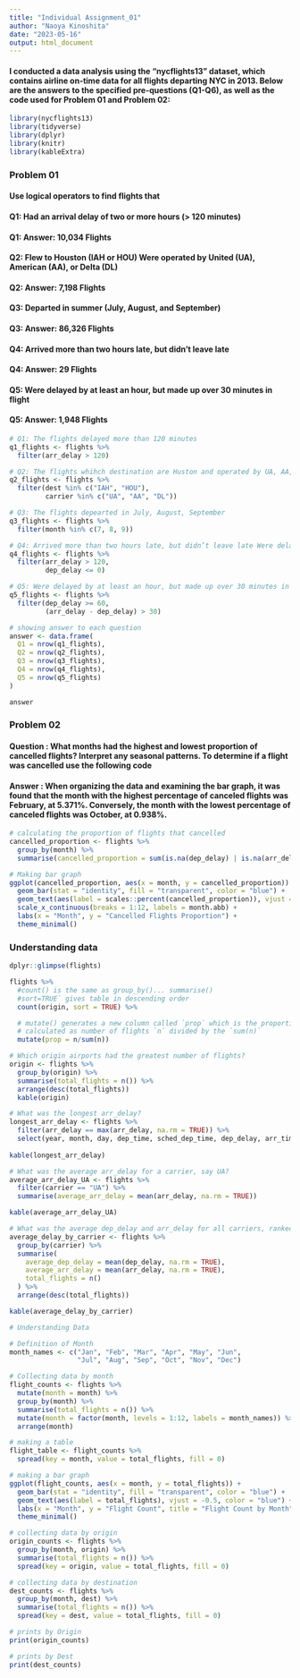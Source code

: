 ```yaml
---
title: "Individual Assignment_01"
author: "Naoya Kinoshita"
date: "2023-05-16"
output: html_document
---
```


#### I conducted a data analysis using the "nycflights13" dataset, which contains airline on-time data for all flights departing NYC in 2013. Below are the answers to the specified pre-questions (Q1-Q6), as well as the code used for Problem 01 and Problem 02:


```r

library(nycflights13)
library(tidyverse)
library(dplyr)
library(knitr)
library(kableExtra)

```

### Problem 01
####    Use logical operators to find flights that
####    Q1: Had an arrival delay of two or more hours (> 120 minutes) 
####    Q1: Answer:  10,034 Flights

####    Q2: Flew to Houston (IAH or HOU) Were operated by United (UA), American (AA), or Delta (DL) 
####    Q2: Answer:  7,198 Flights

####    Q3: Departed in summer (July, August, and September) 
####    Q3: Answer:  86,326 Flights

####    Q4: Arrived more than two hours late, but didn’t leave late 
####    Q4: Answer:  29 Flights

####    Q5: Were delayed by at least an hour, but made up over 30 minutes in flight
####    Q5: Answer:  1,948 Flights


```r

# Q1: The flights delayed more than 120 minutes
q1_flights <- flights %>%
  filter(arr_delay > 120)

# Q2: The flights whihch destination are Huston and operated by UA, AA, or DL
q2_flights <- flights %>%
  filter(dest %in% c("IAH", "HOU"),
         carrier %in% c("UA", "AA", "DL"))

# Q3: The flights depearted in July, August, September
q3_flights <- flights %>%
  filter(month %in% c(7, 8, 9))

# Q4: Arrived more than two hours late, but didn’t leave late Were delayed by at least an hour, but made up over 30 minutes in flight
q4_flights <- flights %>%
  filter(arr_delay > 120,
         dep_delay <= 0)

# Q5: Were delayed by at least an hour, but made up over 30 minutes in fl ight
q5_flights <- flights %>%
  filter(dep_delay >= 60,
         (arr_delay - dep_delay) > 30)

# showing answer to each question
answer <- data.frame(
  Q1 = nrow(q1_flights),
  Q2 = nrow(q2_flights),
  Q3 = nrow(q3_flights),
  Q4 = nrow(q4_flights),
  Q5 = nrow(q5_flights)
)

answer

```

### Problem 02
#### Question : What months had the highest and lowest proportion of cancelled flights? Interpret any seasonal patterns. To determine if a flight was cancelled use the following code

#### Answer : When organizing the data and examining the bar graph, it was found that the month with the highest percentage of canceled flights was February, at 5.371%. Conversely, the month with the lowest percentage of canceled flights was October, at 0.938%.

```r

# calculating the proportion of flights that cancelled
cancelled_proportion <- flights %>%
  group_by(month) %>%
  summarise(cancelled_proportion = sum(is.na(dep_delay) | is.na(arr_delay)) / n())

# Making bar graph
ggplot(cancelled_proportion, aes(x = month, y = cancelled_proportion)) +
  geom_bar(stat = "identity", fill = "transparent", color = "blue") +
  geom_text(aes(label = scales::percent(cancelled_proportion)), vjust = -0.5, color = "blue") +
  scale_x_continuous(breaks = 1:12, labels = month.abb) +
  labs(x = "Month", y = "Cancelled Flights Proportion") +
  theme_minimal()
```

### Understanding data

```r

dplyr::glimpse(flights)

flights %>%
  #count() is the same as group_by()... summarise()
  #sort=TRUE` gives table in descending order
  count(origin, sort = TRUE) %>%

  # mutate() generates a new column called `prop` which is the proportion of flights
  # calculated as number of flights `n` divided by the `sum(n)`
  mutate(prop = n/sum(n))

# Which origin airports had the greatest number of flights?
origin <- flights %>%
  group_by(origin) %>%
  summarise(total_flights = n()) %>%
  arrange(desc(total_flights))
  kable(origin)

# What was the longest arr_delay?
longest_arr_delay <- flights %>%
  filter(arr_delay == max(arr_delay, na.rm = TRUE)) %>%
  select(year, month, day, dep_time, sched_dep_time, dep_delay, arr_time, sched_arr_time, arr_delay, carrier, flight, tailnum, origin, dest, air_time, distance, hour, minute, time_hour)
  
kable(longest_arr_delay)

# What was the average arr_delay for a carrier, say UA?
average_arr_delay_UA <- flights %>%
  filter(carrier == "UA") %>%
  summarise(average_arr_delay = mean(arr_delay, na.rm = TRUE))

kable(average_arr_delay_UA)

# What was the average dep_delay and arr_delay for all carriers, ranked in descending order of number of flights operated by each carrier?
average_delay_by_carrier <- flights %>%
  group_by(carrier) %>%
  summarise(
    average_dep_delay = mean(dep_delay, na.rm = TRUE),
    average_arr_delay = mean(arr_delay, na.rm = TRUE),
    total_flights = n()
  ) %>%
  arrange(desc(total_flights))

kable(average_delay_by_carrier)

# Understanding Data

# Definition of Month
month_names <- c("Jan", "Feb", "Mar", "Apr", "May", "Jun",
                 "Jul", "Aug", "Sep", "Oct", "Nov", "Dec")

# Collecting data by month
flight_counts <- flights %>%
  mutate(month = month) %>%
  group_by(month) %>%
  summarise(total_flights = n()) %>%
  mutate(month = factor(month, levels = 1:12, labels = month_names)) %>%
  arrange(month)

# making a table
flight_table <- flight_counts %>%
  spread(key = month, value = total_flights, fill = 0)

# making a bar graph
ggplot(flight_counts, aes(x = month, y = total_flights)) +
  geom_bar(stat = "identity", fill = "transparent", color = "blue") +
  geom_text(aes(label = total_flights), vjust = -0.5, color = "blue") +
  labs(x = "Month", y = "Flight Count", title = "Flight Count by Month") +
  theme_minimal()

# collecting data by origin
origin_counts <- flights %>%
  group_by(month, origin) %>%
  summarise(total_flights = n()) %>%
  spread(key = origin, value = total_flights, fill = 0)

# collecting data by destination
dest_counts <- flights %>%
  group_by(month, dest) %>%
  summarise(total_flights = n()) %>%
  spread(key = dest, value = total_flights, fill = 0)

# prints by Origin
print(origin_counts)

# prints by Dest
print(dest_counts)

```
